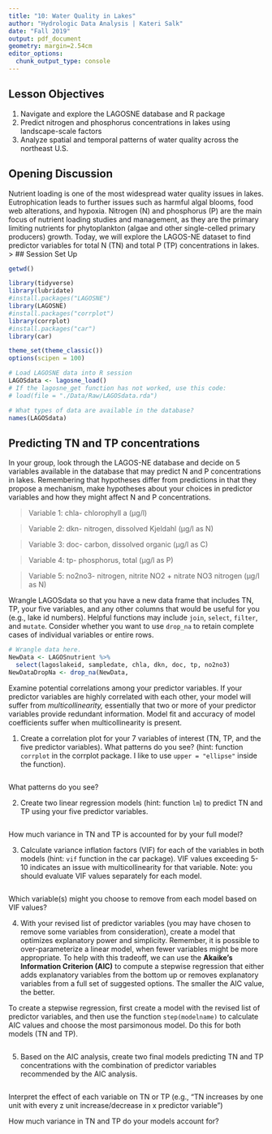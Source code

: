 ```yaml
---
title: "10: Water Quality in Lakes"
author: "Hydrologic Data Analysis | Kateri Salk"
date: "Fall 2019"
output: pdf_document
geometry: margin=2.54cm
editor_options: 
  chunk_output_type: console
---
```


## Lesson Objectives
1. Navigate and explore the LAGOSNE database and R package
2. Predict nitrogen and phosphorus concentrations in lakes using landscape-scale factors
3. Analyze spatial and temporal patterns of water quality across the northeast U.S.

## Opening Discussion
Nutrient loading is one of the most widespread water quality issues in lakes. Eutrophication leads to further issues such as harmful algal blooms, food web alterations, and hypoxia. Nitrogen (N) and phosphorus (P) are the main focus of nutrient loading studies and management, as they are the primary limiting nutrients for phytoplankton (algae and other single-celled primary producers) growth. Today, we will explore the LAGOS-NE dataset to find predictor variables for total N (TN) and total P (TP) concentrations in lakes.
> 
## Session Set Up

```r
getwd()

library(tidyverse)
library(lubridate)
#install.packages("LAGOSNE")
library(LAGOSNE)
#install.packages("corrplot")
library(corrplot)
#install.packages("car")
library(car)

theme_set(theme_classic())
options(scipen = 100)

# Load LAGOSNE data into R session
LAGOSdata <- lagosne_load()
# If the lagosne_get function has not worked, use this code: 
# load(file = "./Data/Raw/LAGOSdata.rda")

# What types of data are available in the database?
names(LAGOSdata)
```

## Predicting TN and TP concentrations 

In your group, look through the LAGOS-NE database and decide on 5 variables available in the database that may predict N and P concentrations in lakes. Remembering that hypotheses differ from predictions in that they propose a mechanism, make hypotheses about your choices in predictor variables and how they might affect N and P concentrations.

> Variable 1: chla- chlorophyll a (µg/l)

> Variable 2: dkn- nitrogen, dissolved Kjeldahl (µg/l as N)

> Variable 3: doc- carbon, dissolved organic (µg/l as C)

> Variable 4: tp- phosphorus, total (µg/l as P)

> Variable 5: no2no3- nitrogen, nitrite NO2 + nitrate NO3 nitrogen (µg/l as N)

Wrangle LAGOSdata so that you have a new data frame that includes TN, TP, your five variables, and any other columns that would be useful for you (e.g., lake id numbers). Helpful functions may include `join`, `select`, `filter`, and `mutate`. Consider whether you want to use `drop_na` to retain complete cases of individual variables or entire rows.

```r
# Wrangle data here.
NewData <- LAGOSnutrient %>%
  select(lagoslakeid, sampledate, chla, dkn, doc, tp, no2no3)
NewDataDropNa <- drop_na(NewData, 
```

Examine potential correlations among your predictor variables. If your predictor variables are highly correlated with each other, your model will suffer from *multicollinearity,* essentially that two or more of your predictor variables provide redundant information. Model fit and accuracy of model coefficients suffer when multicollinearity is present. 

1. Create a correlation plot for your 7 variables of interest (TN, TP, and the five predictor variables). What patterns do you see? (hint: function `corrplot` in the corrplot package. I like to use `upper = "ellipse"` inside the function).

```r

```

What patterns do you see?

>

2. Create two linear regression models (hint: function `lm`) to predict TN and TP using your five predictor variables. 

```r

```

How much variance in TN and TP is accounted for by your full model?

>

3. Calculate variance inflation factors (VIF) for each of the variables in both models (hint: `vif` function in the car package). VIF values exceeding 5-10 indicates an issue with multicollinearity for that variable. Note: you should evaluate VIF values separately for each model.

```r

```

Which variable(s) might you choose to remove from each model based on VIF values?

>

4. With your revised list of predictor variables (you may have chosen to remove some variables from consideration), create a model that optimizes explanatory power and simplicity. Remember, it is possible to over-parameterize a linear model, when fewer variables might be more appropriate. To help with this tradeoff, we can use the **Akaike's Information Criterion (AIC)** to compute a stepwise regression that either adds explanatory variables from the bottom up or removes explanatory variables from a full set of suggested options. The smaller the AIC value, the better. 

To create a stepwise regression, first create a model with the revised list of predictor variables, and then use the function `step(modelname)` to calculate AIC values and choose the most parsimonous model. Do this for both models (TN and TP). 

```r

```

5. Based on the AIC analysis, create two final models predicting TN and TP concentrations with the combination of predictor variables recommended by the AIC analysis. 

```r

```

Interpret the effect of each variable on TN or TP (e.g., "TN increases by one unit with every z unit increase/decrease in x predictor variable")

>

How much variance in TN and TP do your models account for?

>

